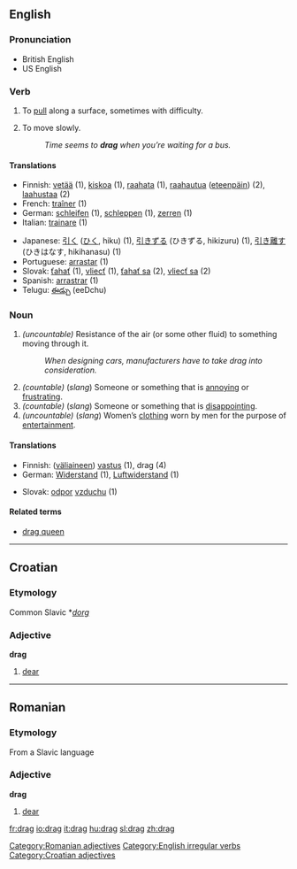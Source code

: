 ==English==

===Pronunciation===
*British English {{SAMPA|/dr\{g/}}
*US English {{SAMPA|/dZr\`{g/}}

===Verb===
{{en-verb2|'''to drag'''|'''[[drags]]'''|'''[[dragged]] '''or, in some dialects,''' [[drug]]'''|'''[[dragged]] '''or, in some dialects,''' [[drug]]'''|'''[[dragging]]'''}}
#{{transitive}} To [[pull]] along a surface, sometimes with difficulty.
#{{intransitive}} To move slowly.
#:''Time seems to '''drag''' when you’re waiting for a bus.''

====Translations====
{{top}}
*Finnish: [[vetää]] (1), [[kiskoa]] (1), [[raahata]] (1), [[raahautua]] ([[eteenpäin]]) (2), [[laahustaa]] (2)
*French: [[traîner]] (1)
*German: [[schleifen]] (1), [[schleppen]] (1), [[zerren]] (1)
*Italian: [[trainare]] (1)
{{mid}}
*Japanese: [[引く]] ([[ひく]], hiku) (1), [[引きずる]] (ひきずる, hikizuru) (1), [[引き離す]] (ひきはなす, hikihanasu) (1)
*Portuguese: [[arrastar]] (1)
*Slovak: [[ťahať]] (1), [[vliecť]] (1), [[ťahať sa]] (2), [[vliecť sa]] (2)
*Spanish: [[arrastrar]] (1)
*Telugu: [[ఈడ్చు]] (eeDchu)
{{bottom}}

===Noun===
{{en-noun|drag|drags}}

#''(uncountable)'' Resistance of the air (or some other fluid) to something moving through it.
#:''When designing cars, manufacturers have to take drag into consideration.''
#''(countable)'' (''slang'') Someone or something that is [[annoying]] or [[frustrating]].
#''(countable)'' (''slang'') Someone or something that is [[disappointing]].
#''(uncountable)'' (''slang'') Women’s [[clothing]] worn by men for the purpose of [[entertainment]].

====Translations====
{{top}}
*Finnish: ([[väliaine|väliaineen]]) [[vastus]] (1), drag (4)
*German: [[Widerstand]] {{m}} (1), [[Luftwiderstand]] {{m}} (1)
{{mid}}
*Slovak: [[odpor]] [[vzduch|vzduchu]] {{m}} (1)
{{bottom}}

====Related terms====
*[[drag queen]]


----

==Croatian==
===Etymology===
Common Slavic *''[[dorg]]''
===Adjective===
'''drag'''

# [[dear]]

----

==Romanian==
===Etymology===
From a Slavic language
===Adjective===
'''drag'''

# [[dear]]

[[Category:Romanian adjectives]]
[[Category:English irregular verbs]]
[[Category:Croatian adjectives]]

[[fr:drag]]
[[io:drag]]
[[it:drag]]
[[hu:drag]]
[[sl:drag]]
[[zh:drag]]